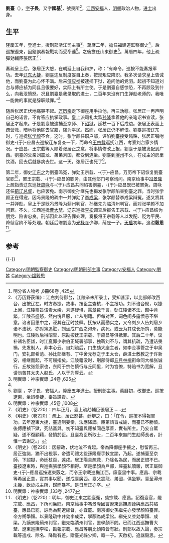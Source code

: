 {{Otheruses|劉台|other=同名的[[弘治|弘治]]九年[[進士|進士]]、明朝政治人物}}
{{明清人物信息框
| 姓名 = 劉臺
| 原名 =
| 圖片名稱= 
| 圖片大小 =
| 圖片說明 = 
| 最高職務 =監察御史
| 國家 = 大明 
| 爵位 =
| 籍貫 =[[江西承宣布政使司|江西]][[安福縣|安福縣]]
| 族裔 = 漢族
| 字號 = 字子畏，又字國基
| 諡號 = 毅思
| 出生日期 = 生年不詳
| 出生地點 = [[江西承宣布政使司|江西]][[安福縣|安福縣]]
| 逝世日期 = [[萬曆|萬曆]]十年六月二十日<br>（1582年7月9日）
| 逝世地點 = [[廣西承宣布政使司|广西]][[浔州府|潯州]]
| 墓葬 =
| 配偶 = 
| 親屬 = 父劉震龍、弟劉國、子劉孟銑<br>姊夫[[曾同亨|曾同亨]]
| 出身 =
*隆慶五年辛未科進士出身
| 經歷 =
| 著作 = *《精忠堂稿》
}}
'''劉臺'''（{{bd|？||1582年|7月9日}}），[[表字|字]]'''子畏'''，又字'''國基'''<ref>明分省人物考 ,8冊68卷 ,425</ref>，號畏所<ref>《万历野获编》：江右刘侍御台，江陵辛未所录士，受知甚深，以比部郎改西台，出按辽左。时方奏捷，故事，按臣主查核，不主报功。刘不谙台规，以捷上闻，江陵票旨诘责太峻，刘遂疑惧，露章数千言，劾江陵诸不法，颇中肯綮。江陵虽盛怒，然内愧且服，止从削籍。但每对客，词色间多露愤恚不堪意。谄者因思中之，诬其在辽时婪肆。抚按从而勘实之，又令刘乡人告刘居乡诸不法状，亦对簿追赃，刘坐戍广西之浔州，病死。或云为其戍长所鸩，莫能明也。江陵败后得昭雪，原勘按抚王宗载、于应昌等俱抵罪。其后二十年，议补诸名臣諡，时江夏郭少宗伯正域署部事，独靳刘不与，谓其抗疏，乃遭诘畏祸，先发制人，非本心云。自刘疏后，门生劾大座主者，如李佥事管之于申吴门，安礼部希范、孙比部继有、丁中舍元荐之于王太仓，薛进士敷教之于许新安，相继而起，不可屈指矣。江陵籍没时，刑部侍郎[[丘橓|丘月林橓]]衔命同大榼张诚行。丘故张怨家也，东阿于宗伯慎行与丘同里，时为宫僚，特贻书为宽解，且请勿苦其太夫人赵氏，人以于为厚云。</ref>，[[江西承宣布政使司|江西]][[安福縣|安福]]人，[[明朝|明朝]]政治人物，[[进士|进士]]出身。

== 生平 ==
隆慶五年，登進士，授刑部浙江司主事<ref name="#1">明實錄：神宗實錄 ,24卷 ,625</ref>。萬曆二年，擔任福建道監察御史<ref name="#1"/>，后巡按遼東，因錯誤奏報戰功而受牽連<ref>劉臺 ，字子畏，安福人。隆慶五年進士。授刑部主事。萬曆初，改御史。巡按遼東，坐誤奏捷，奉旨譙責。</ref>。之後擔任山東御史<ref>明實錄：神宗實錄 ,45卷 ,1008</ref>。萬曆四年，他上疏彈劾輔臣[[張居正|張居正]]<ref>《明史》（卷220）：四年正月，臺上疏劾輔臣張居正……</ref>：

{{Cquote|臣聽說進言的官員都希望陛下能像[[尧|尧]]、[[舜|舜]]一样，而没有听说责备辅臣张居正要如[[皋陶|皋陶]]、夔龙。這因為陛下有纳谏之明，而辅臣没有容纳的雅量。[[明太祖|高皇帝]]鉴于前朝歷史教訓，不设[[丞相|丞相]]，丞相之事归于部院，权力不相统摄，而更容易完成职事。[[明成祖|文皇帝]]始置[[内阁|内阁]]，参预机密事务。那时官阶不高，沒有垄断专权的迹象。二百年后，即使有专权作威作福的人，仍惴惴避开宰相之名不敢称相，因为祖先法度在此。大学士张居正却安然以宰相自居，自从[[高拱|高拱]]被赶走，专权已有三、四年了。御史因事论及此点，他必说：‘我守祖宗的法度。’我请求以祖宗之法来纠正他<ref>《明史》（卷220）：臣聞進言者皆望陛下以堯、舜，而不聞責輔臣以皐、夔。何者？陛下有納諫之明， 而輔臣無容言之量也。高皇帝鋻前代之失，不設丞相，事歸部院，勢不相攝，而職易稱。文皇帝始置內閣，參預機務。其時官階未峻，無專肆之萌。二百年來，即有擅作 威福者，尚惴惴然避宰相之名而不敢居，以祖宗之法在也。乃大學士張居正偃然以相 自處，自高拱被逐，擅威福者三四年矣。諫官因事論及，必曰：「吾守祖宗法。」臣請即以祖宗法正之。</ref>。

宗法進退大臣均有礼节。[[明穆宗|先皇帝]]临终时，张居正托词有病赶走[[高拱|高拱]]，既而又下文使王丈臣下狱。等到正论纷纷，则又给高拱去信，请不要害怕。既胁迫赶走大臣以表示威严，又送去书信沽名釣譽，只能徒然让朝廷对老臣无礼，祖宗規制蕩然無存<ref>《明史》（卷220）：祖宗進退大臣以禮。先帝臨崩，居正託疾以逐拱，既又文致之王大臣獄。及正論籍籍，則抵拱書，令勿驚死。既迫逐以示威，又遺書以市德，徒使朝廷無禮於舊臣。祖宗之法若是乎？</ref>。}}

{{Cquote|根據祖宗前例，非開國元勳，生前不能封公，死后不能追贈王爵。成国公[[朱希忠|朱希忠]]，生前并未有奇功，张居正违反祖宗遗训，赠给王爵。给事中[[陈吾德|陈吾德]]因言獲罪被外贬，郎中[[陈有年|陈有年]]与他争论过一次也被贬退，我担心公侯之家，将重加贿赂，援引此例上陈乞求，以後不會休止了。這是祖先的法制么？<ref> 《明史》（卷220）：祖宗朝，非開國元勳，生不公，死不王。成國公朱希忠，生非有奇功也，居正違祖訓，贈以王爵。給事中陳吾德一言而外遷，郎中陳有年一爭而斥去。臣恐公侯之家，布賄厚施，緣例陳乞，將無底極。祖宗之法若是乎？</ref>

在前朝，任用内阁官吏，必须由朝廷举荐。现在张居正私自推荐任用[[张四维|张四维]]、[[張瀚_(嘉靖進士)|张瀚]]。张四维在[[翰林|翰林]]被弹劾数次。他起初离职，是不胜任教习[[庶吉士|庶吉士]]之职。张四维的为人，张居正很了解，也是因为张四维善于弄权、阿谀奉承，惦记父亲老了，或有不测，二、三年间谋求官复原职，任用四维，这难道是他身后的托付么？张瀚生毫无善行，他在巡抚陕西期间，贪赃枉法；等到选拔官吏时，却唯唯诺诺如小吏，有缺官必定请命张居正，张居正所指定的人，不是自己湖北家乡的亲戚朋党，就是朋党们所举荐的；不是曾在湖北有过当官私交的，就是与他有私交朋党的人。张瀚的唯一做过的事情就是在四处收取小官们的贿赂，其他则徒有虚名。听说张居正给南京都御史[[趙錦_(嘉靖進士)|赵锦]]写信，叫御史台不要议论内阁，这正是张居正挟制朝廷御史的事迹。這是祖先的法制么？<ref>《明史》（卷220）：祖宗朝，用內閣冢宰，必由廷推。今居正私薦用張四維、張瀚。四維在翰林，被論者數矣。其始去也，不任教習庶吉士也。四維之為人也，居正知之熟矣。知之而顧用之，夫亦以四維善機權，多憑藉，自念親老，旦暮不測，二三年間謀起復，任四維，其身後託乎？瀚生平無善狀。巡撫陝西，贓穢狼籍。及驟躐銓衡，唯諾若簿吏，官缺必請命居正。所指授者，非楚人親戚知識，則親戚所援引也；非宦楚受恩私故，則恩故之黨助也。瀚推日取四方小吏，權其賄賂，而其他則徒擁虛名。聞居正貽南京都御史趙錦書，臺諫毋議及冢宰，則居正之脅制在朝言官，又可知矣。祖宗之法如是乎？</ref>

在前朝，诏令有不便的地方，部属大臣还可质问内阁将其搁置不审查。今得到一严厉圣旨，张居正却称：‘这是我尽力调剂争取的结果。’得一温和圣旨，张居正又说：‘这是我尽力请求才有的结果。’由此，害怕张居正的官员胜过于害怕陛下的，感谢张居正的官员超过感谢陛下的，恩威之权任凭己意，目无朝廷。這是祖先的法制么？<ref>《明史》（卷220）：祖宗朝，詔令不便，部臣猶訾閣擬之不審。今得一嚴旨，居正輒曰「我力調劑故止是」；得一溫旨，居正又曰「我力請而後得之」。由是，畏居正者甚於畏陛下，感居正者甚於感陛下。威福自己，目無朝廷。祖宗之法若是乎？</ref>

在前朝，一切政事，各地御史台上奏、部院审核、抚按执行，未有听说内阁干涉。张居正下令，抚按的考察奏章，每份准备二册，一份送内阁，一册送六科。巡按有延迟，部臣纠正。六部有隐瞒，则六科[[给事中|给事中]]予以纠正。六科隐蔽，则内阁予以纠正。部院分别治理国事、给事中驳议奏章、举荐弹劾，这是它的职责。阁臣头衔列于翰林，是顾问角色。张居正发明这个办法，是想挟制御史台，让他们拱手听令。這是祖先的法制么？<ref>祖宗朝，一切政事，臺省奏陳，部院題覆，撫按奉行，未聞閣臣有舉劾也。居正定令，撫按考成章奏，每具二冊，一送內閣，一送六科。撫按延遲，則部臣糾之。六部隱蔽，則科臣糾之。六科隱蔽，則內閣糾之。夫部院分理國事，科臣封駁奏章，舉劾，其職也。閣臣銜列翰林，止備顧問，從容論思而已。居正創為是說，欲脅制科臣，拱手聽令。祖宗之法若是乎？</ref>

至于巡按官员回道考察，若非官员出现大败类，一般不举报罪行，是因不想重加挫折。近来，御史[[俞一贯|俞一贯]]因不听所谓调度，被调到南京。于是巡按官丧气，不敢充分展示议事能力，所害怕的唯有给事中。张居正对于给事中既给他们迅速升任的好处，又以推迟考评恐吓，哪位肯舍弃便利，甘心被他倾轧，于是都死于进谏。往年，[[赵参鲁|赵参鲁]]因劝谏被贬，还说是在外任职，[[余懋学|余懋学]]因为提意见被罢官，还称是禁錮；现在[[傅应祯|傅应祯]]竟被充军，又因为傅的缘故，累及到[[徐贞明|徐贞明]]、[[乔巖|乔巖]]、[[李禎_(維卿)|李祯]]。摧残言官，仇视正直官员，這是祖先的法制么？<ref>《明史》（卷220）：至於按臣回道考察，苟非有大敗類者，常不舉行，蓋不欲重挫抑之。近日，御史俞一貫以不聽指授，調之南京。由是巡方短氣，莫敢展布，所憚獨科臣耳。居正於科臣既噉之以遷轉之速，又恐之以考成之遲，誰肯舍其便利，甘彼齮齕，而盡死言事哉。往年，趙參魯以諫遷，猶曰外任也；余懋學以諫罷，猶曰禁錮也；今傅應禎則謫戍矣，又以應禎故，而及徐貞明、喬巖、李禎矣。摧折言官，讐視正士。祖宗之法如是乎？</ref>

至于为了邀宠，进献白莲白燕，招致圣旨责备，则被传笑四方。为谋划田地利益，诬赖辽王，治以重罪，夺占辽王府地，现在[[朱顯槐|武岡王]]又得罪了。为子弟谋求乡试中第，允许御史[[舒鳌|舒鳌]]为京堂，布政司[[施尧臣|施尧臣]]为巡抚。在[[江陵|江陵]]修宅，费钱十万，其形制与宫中禁地一样，派遣[[锦衣卫|锦衣卫]]官校监督修建，乡郡的钱财都耗尽了。因厌恶黄州的学生议论此事，就借县令之手以其他理由将他们一一治罪。编修[[李維楨_(隆慶進士)|李维桢]]偶尔谈到他的富庶，没有多久就被贬出京城。张居正的贪婪，不在文吏而在武臣，不在内地而在边远地方。不然，辅政不久，就富裕甲全楚，有什么办法能达到呢？宫室舆马与姬妾，等同于藩王，又是如何得到的呢？<ref> 《明史》（卷220）：至若為固寵計，則獻白蓮白燕，致詔旨責讓，傳笑四方矣。規利田宅，則誣遼王以重罪，而奪其府地，今武岡王又得罪矣。為子弟謀舉鄉試，則許御史舒鼇以京堂，布政施堯臣以巡撫矣。起大第於江陵，費至十萬，制擬宮禁，遣錦衣官校監治，鄉郡之脂膏盡矣。惡黃州生儒議其子弟倖售，則假縣令他事窮治無遺矣。編修李維楨偶談及其豪富，不旋踵即外斥矣。蓋居正之貪，不在文吏而在武臣，不在內地而在邊鄙。不然，輔政未幾，即富甲全楚，何由致之？宮室輿馬姬妾，奉御同於王者，又何由致之？</ref>

朝廷大臣，没有不愤慨的，而不敢跟陛下讲明的，正是张居正专权擅威的结果。臣中进士，张居正为总裁。臣任部曹，张居正推荐臣为御史。臣深受张居正恩情，今天敢于攻击，是君臣的义重，就顾不得私交了。愿陛下考察臣的愚忠，抑制相权，不要让这些败类耽误国家大事，倘若能这样，我就可以死而不朽了<ref> 《明史》（卷220）：在朝臣工，莫不憤歎，而無敢為陛下明言者，積威之劫也。臣舉進士，居正為總裁。臣任部曹，居正薦改御史。臣受居正恩亦厚矣，而今敢訟言攻之者，君臣誼重，則私恩有不得而顧也。願陛下察臣愚悃，抑損相權，毋俾僨事誤國，臣死且不朽。</ref>。
}}

奏疏呈上后，张居正大怒，在朝廷上自我辩护，称：“有命令，巡按不能奏报军功。去年[[辽东大捷|辽东大捷]]，劉臺违反制度妄自上奏，按规矩应降职。我多次请求皇上告诫他，而劉臺为此心怀不满。后来[[傅应祯|傅应祯]]被逮捕下狱，追问他的党羽。起初不知道刘台与傅应祯为同县且很要好，实际上有所主使。于是劉臺自感惊恐，不再顾及到什么，向我泄愤怒。况且劉臺是我录取的进士，二百年来没有门生弹劾老师的，我唯一能做的事就是辞职赎罪。”<ref> 《明史》（卷220）：疏上，居正怒甚，廷辯之，曰：「在令，巡按不得報軍功。去年遼東大捷，臺違制妄奏，法應降謫。臣第請旨戒諭，而臺已不勝憤。後傅應禎下獄，究詰黨與。初不知臺與應禎同邑厚善，實有所主。乃妄自驚疑，遂不復顧藉，發憤於臣。且臺為臣所取士，二百年來無門生劾師長者，計惟一去謝之。」</ref>

随后张居正伏地痛哭不起。[[万历帝|万历帝]]走下御座用手拉他，再三劝慰。张居正一再声明自己的诺言，不肯答应执掌政事。皇上派司礼太监[[孫隆_(宦官)|孙隆]]拿着他的亲笔诏书宣读，张居正才起来。于是劉臺被逮捕至京师、下[[诏狱|诏狱]]，廷杖一百下后戍边。张居正表面上疏营救，暗地将他除去官籍，降为平民。然而，张居正仍不解恨。劉臺巡按辽东时，与巡抚[[張學顏_(肥鄉進士)|张学颜]]不合。这时，张学颜任职户部，诬陷劉臺接受贿赂，张居正嘱咐御史-{于}-应昌去巡按辽东复查一下，而命令[[王宗载|王宗载]]巡抚江西，考察刘台家乡情况。于应昌、王宗载等人顺着张居正之意，将事情修改上报，劉臺于是被发配到广西。劉臺的父亲刘震龙、弟弟刘国，都受到连坐。劉臺到[[浔州府|潯州]]不久，在戍主的房里饮酒，回去后就暴病去世。这一天，张居正也死了<ref> 《明史》（卷220）：因辭政，伏地泣不肯起。帝為降御座手掖之，慰留再三。居正強諾，猶不出視事，帝遣司禮太監孫隆齎手敕宣諭，乃起。遂捕臺至京師，下詔獄，命廷杖百，遠戍。居正陽具疏救，乃除名為民，而居正恨不已。臺按遼東時，與巡撫張學顏不相得。至是學顏為戶部，誣臺私贖鍰，居正屬御史-{于}-應昌巡按遼東覈之，而令王宗載巡撫江西，廉臺里中事。應昌、宗載等希居正意，實其事以聞，遂戍臺廣西。臺父震龍、弟國，俱坐罪。臺至潯州未幾，飲於戍主所，歸而暴卒。是日居正亦卒。</ref>。

第二年，御史[[江东之|江东之]]为劉臺鸣冤，弹劾王宗载、-{于}-应昌。万历帝下诏恢复劉臺官职<ref>明實錄：神宗實錄 ,133卷 ,2477</ref>，罢王宗载、-{于}-应昌的职务，由其他部门考察询问。南京给事中[[冯景隆|冯景隆]]上疏指责辽东巡抚[[周咏|周咏]]与-{于}-应昌共同陷害劉臺，-{于}-应昌既已被罢免，周咏还任[[蓟辽总督|蓟辽总督]]，也应罢免。南京御史孙继先也揭发张学颜陷害劉臺之罪。当时张学颜正在得宠，因冯景隆的疏中一并弹劾了[[李成梁|李成梁]]，张学颜替李成梁辩冤。遂又將其一并弹劾。皇上于是贬冯景隆为蓟州判官，孙继先为临清州判官，而对张学颜不加问罪。不久，江西巡抚[[曹大埜|曹大埜]]、辽东巡抚[[李松_(嘉靖進士)|李松]]调查后报告王宗载、-{于}-应昌结为朋党、陷害忠良。刑部因此以诬告罪处理，奏报将王宗载等人以发配、贬为平民、降低官阶不等处理。朝廷后赠劉臺为[[光禄寺|光禄寺]]少卿，荫庇一子。[[天啟_(明朝)|天启]]初年，追谥'''毅思'''<ref>《明史》（卷220）：明年，御史江東之訟臺冤，劾宗載、應昌。詔復臺官，罷宗載、應昌，下所司廉問。南京給事中馮景隆因言遼東巡撫周詠與應昌共陷臺，應昌已罷，詠尚為薊遼總督，亦宜罷。南京御史孫繼先亦發學顏陷臺罪。帝方嚮學顏。以景隆疏中幷劾李成梁，學顏為成梁訟。繼先又並劾學顏、成梁。乃謫景隆薊州判官，繼先臨清州判官，置學顏不問。已而江西巡撫曹大埜、遼東巡撫李松，勘報宗載、應昌等朋比傾陷皆有狀。刑部以故入論，奏宗載等遣戍、除名、降黜有差。贈臺光祿少卿，廕一子。天啟初，追諡毅思。</ref>。

== 参考 ==
{{Reflist|30em}}

{{-}}
{{隆慶五年辛未科殿試金榜}}
{{DEFAULTSORT:}}
[[Category:明朝監察御史|Category:明朝監察御史]]
[[Category:明朝刑部主事|Category:明朝刑部主事]]
[[Category:安福人|Category:安福人]]
[[Category:劉姓|Category:劉姓]]
[[Category:諡毅思|Category:諡毅思]]